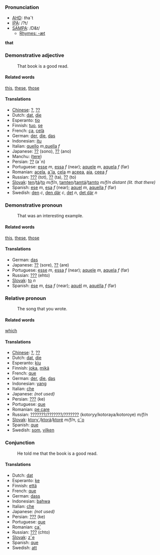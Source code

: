 ===Pronunciation===
*[[w:AHD|AHD]]: <i>th</i>a˘t
*[[w:IPA|IPA]]: /<eth>?t/
*[[w:SAMPA|SAMPA]]: /D&t/
**[[Rhymes:English:-æt|Rhymes: -æt]]
'''that'''

===Demonstrative adjective===

:That book is a good read.

====Related words====
[[this]], [[these]], [[those]]

====Translations====
*[[Chinese]]: [[?]], [[??]]
*Dutch: [[dat]], [[die]]
*Esperanto: [[tio]]
*Finnish: [[tuo]], [[se]]
*French: [[ça]], [[celà]]
*German: [[der]], [[die]], [[das]]
*Indonesian: [[itu]]
*Italian: [[quello]] ''m'',[[quella]] ''f''
*Japanese: [[??]] (sono), [[??]] (ano)
*Manchu: ([[tere]])
*Persian: [[??]] (a¯n)
*Portuguese: [[esse]] ''m'', [[essa]] ''f'' (near); [[aquele]] ''m'', [[aquela]] ''f'' (far)
*Romanian: [[acela]], [[a˘la]], [[cela]] ''m'' [[aceea]], [[aia]], [[ceea]] ''f''
*Russian: [[???]] (tot), [[??]] (ta), [[??]] (to)
*[[Slovak]]: [[ten]]/[[tá]]/[[to]] ''m/f/n'', [[tamten]]/[[tamtá]]/[[tamto]] ''m/f/n distant (lit. that there)''
*Spanish: [[ese]] ''m'', [[esa]] ''f'' (near); [[aquel]] ''m'', [[aquella]] ''f'' (far)
*Swedish: [[den]] ''c'', [[den där]] ''c'', [[det]] ''n'', [[det där]] ''n''

===Demonstrative pronoun===

:That was an interesting example.

====Related words====
[[this]], [[these]], [[those]]

====Translations====

*German: [[das]]
*Japanese: [[??]] (sore), [[??]] (are)
*Portuguese: [[esse]] ''m'', [[essa]] ''f'' (near); [[aquele]] ''m'', [[aquela]] ''f'' (far)
*Russian: [[???]] (ehto)
*[[Slovak]]: [[to]] ''n''
*Spanish: [[ése]] ''m'', [[ésa]] ''f'' (near); [[aquél]] ''m'',  [[aquélla]] ''f'' (far)

===Relative pronoun===

:The song that you wrote.

====Related words====
[[which]]

====Translations====
*[[Chinese]]: [[?]], [[??]]
*Dutch: [[dat]], [[die]]
*Esperanto: [[kiu]]
*Finnish: [[joka]], [[mikä]]
*French: [[que]]
*German: [[der]], [[die]], [[das]]
*Indonesian: [[yang]]
*Italian: [[che]]
*Japanese: ''(not used)''
*Persian: [[???]] (ke)
*Portuguese: [[que]]
*Romanian: [[pe care]]
*Russian: [[???????/???????/???????]] (kotoryy/kotoraya/kotoroye) ''m/f/n''
*[[Slovak]]: [[ktory´]]/[[ktorá]]/[[ktoré]] ''m/f/n'', [[cˇo]]
*Spanish: [[que]]
*Swedish: [[som]], [[vilken]]

===Conjunction===

:He told me that the book is a good read.

====Translations====

*Dutch: [[dat]]
*Esperanto: [[ke]]
*Finnish: [[että]]
*French: [[que]]
*German: [[dass]]
*Indonesian: [[bahwa]]
*Italian: [[che]]
*Japanese: ''(not used)''
*Persian: [[???]] (ke)
*Portuguese: [[que]]
*Romanian: [[ca˘]]
*Russian: [[???]] (chto)
*[[Slovak]]: [[zˇe]]
*Spanish: [[que]]
*Swedish: [[att]]